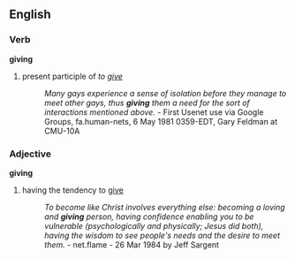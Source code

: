 ==English==

===Verb===
'''giving'''
# present participle of ''to [[give]]''
#:''Many gays experience a sense of isolation before they manage to meet other gays, thus '''giving''' them a need for the sort of interactions mentioned above.'' - First Usenet use via Google Groups, fa.human-nets, 6 May 1981 0359-EDT, Gary Feldman at CMU-10A

===Adjective===
'''giving'''
# having the tendency to [[give]]
#:''To become like Christ involves everything else: becoming a loving and '''giving''' person, having confidence enabling you to be vulnerable (psychologically and physically; Jesus did both), having the wisdom to see people's needs and the desire to meet them.'' - net.flame - 26 Mar 1984 by Jeff Sargent